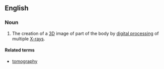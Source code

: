 ==English==

===Noun===
{{en-noun|tomosyntheses}}

# The creation of a [[3D]] image of part of the body by [[digital processing]] of multiple [[X-ray]]s.

====Related terms====
*[[tomography]]